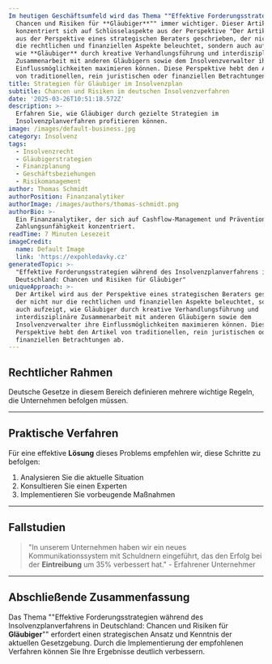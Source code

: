```yaml
---
Im heutigen Geschäftsumfeld wird das Thema ""Effektive Forderungsstrategien während des Insolvenzplanverfahrens in Deutschland: >-
  Chancen und Risiken für **Gläubiger**"" immer wichtiger. Dieser Artikel
  konzentriert sich auf Schlüsselaspekte aus der Perspektive "Der Artikel wird
  aus der Perspektive eines strategischen Beraters geschrieben, der nicht nur
  die rechtlichen und finanziellen Aspekte beleuchtet, sondern auch aufzeigt,
  wie **Gläubiger** durch kreative Verhandlungsführung und interdisziplinäre
  Zusammenarbeit mit anderen Gläubigern sowie dem Insolvenzverwalter ihre
  Einflussmöglichkeiten maximieren können. Diese Perspektive hebt den Artikel
  von traditionellen, rein juristischen oder finanziellen Betrachtungen ab.".
title: Strategien für Gläubiger im Insolvenzplan
subtitle: Chancen und Risiken im deutschen Insolvenzverfahren
date: '2025-03-26T10:51:18.572Z'
description: >-
  Erfahren Sie, wie Gläubiger durch gezielte Strategien im
  Insolvenzplanverfahren profitieren können.
image: /images/default-business.jpg
category: Insolvenz
tags:
  - Insolvenzrecht
  - Gläubigerstrategien
  - Finanzplanung
  - Geschäftsbeziehungen
  - Risikomanagement
author: Thomas Schmidt
authorPosition: Finanzanalytiker
authorImage: /images/authors/thomas-schmidt.png
authorBio: >-
  Ein Finanzanalytiker, der sich auf Cashflow-Management und Prävention von
  Zahlungsunfähigkeit konzentriert.
readTime: 7 Minuten Lesezeit
imageCredit:
  name: Default Image
  link: 'https://expohledavky.cz'
generatedTopic: >-
  "Effektive Forderungsstrategien während des Insolvenzplanverfahrens in
  Deutschland: Chancen und Risiken für Gläubiger"
uniqueApproach: >-
  Der Artikel wird aus der Perspektive eines strategischen Beraters geschrieben,
  der nicht nur die rechtlichen und finanziellen Aspekte beleuchtet, sondern
  auch aufzeigt, wie Gläubiger durch kreative Verhandlungsführung und
  interdisziplinäre Zusammenarbeit mit anderen Gläubigern sowie dem
  Insolvenzverwalter ihre Einflussmöglichkeiten maximieren können. Diese
  Perspektive hebt den Artikel von traditionellen, rein juristischen oder
  finanziellen Betrachtungen ab.
---
```


## Rechtlicher Rahmen

Deutsche Gesetze in diesem Bereich definieren mehrere wichtige Regeln, die Unternehmen befolgen müssen.

---

## Praktische Verfahren

Für eine effektive **Lösung** dieses Problems empfehlen wir, diese Schritte zu befolgen:

1. Analysieren Sie die aktuelle Situation
2. Konsultieren Sie einen Experten
3. Implementieren Sie vorbeugende Maßnahmen

---

## Fallstudien

> "In unserem Unternehmen haben wir ein neues Kommunikationssystem mit Schuldnern eingeführt, das den Erfolg bei der **Eintreibung** um 35% verbessert hat." - Erfahrener Unternehmer

---

## Abschließende Zusammenfassung

Das Thema ""Effektive Forderungsstrategien während des Insolvenzplanverfahrens in Deutschland: Chancen und Risiken für **Gläubiger**"" erfordert einen strategischen Ansatz und Kenntnis der aktuellen Gesetzgebung. Durch die Implementierung der empfohlenen Verfahren können Sie Ihre Ergebnisse deutlich verbessern.
